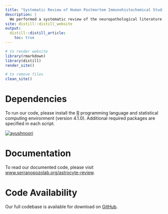 ```yaml
---
title: "Systematic Review of Human Postmortem Immunohistochemical Studies and Bioinformatics Analyses Unveil the Complexity of Astrocyte Reaction in Alzheimer’s Disease"
description: |
  We performed a systematic review of the neuropathological literature followed by bioinformatics analyses to reveal the complexity of AD reactive astrogliosis.
site: distill::distill_website
output:
  distill::distill_article:
    toc: true
---
```


```r

# to render website
library(rmarkdown)
library(distill)
render_site()

# to remove files
clean_site()

```

# Dependencies

To run our code, please install the [R](https://www.r-project.org/) programming language and statistical computing environment (version 4.1.0). Additional required packages are specified in each script.

<a href="https://www.r-project.org/" target="_blank" rel="noreferrer noopener"><img src="https://img.shields.io/badge/Language-R-276DC3?style=for-the-badge&amp;logo=r" alt="ayushnoori" align="center"/></a>

# Documentation

To read our documented code, please visit [www.serranopozolab.org/astrocyte-review](https://www.serranopozolab.org/astrocyte-review).

# Code Availability

Our full codebase is available for download on [GitHub](https://github.com/serrano-pozo-lab/astrocyte-review).
